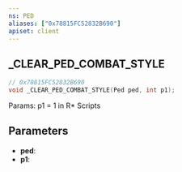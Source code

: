 ```yaml
---
ns: PED
aliases: ["0x78815FC52832B690"]
apiset: client
---
```

## _CLEAR_PED_COMBAT_STYLE

```c
// 0x78815FC52832B690
void _CLEAR_PED_COMBAT_STYLE(Ped ped, int p1);
```

Params: p1 = 1 in R* Scripts

## Parameters
* **ped**:
* **p1**: